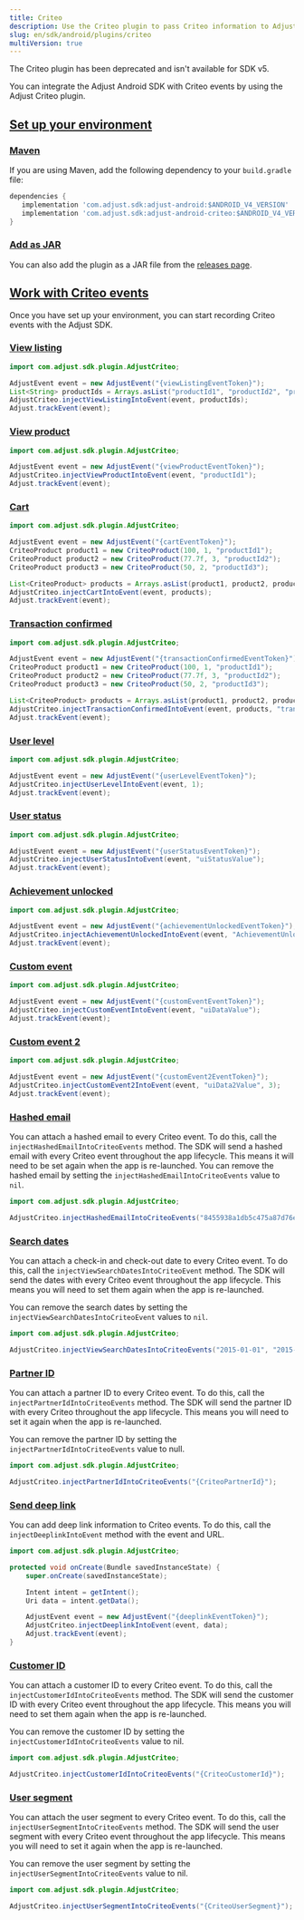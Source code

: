 ```yaml
---
title: Criteo
description: Use the Criteo plugin to pass Criteo information to Adjust.
slug: en/sdk/android/plugins/criteo
multiVersion: true
---
```


<SdkVersion version="v5">

The Criteo plugin has been deprecated and isn't available for SDK v5.

</SdkVersion>

<SdkVersion version="v4">

You can integrate the Adjust Android SDK with Criteo events by using the Adjust Criteo plugin.

## [Set up your environment](set-up-your-environment)

### [Maven](maven)

If you are using Maven, add the following dependency to your `build.gradle` file:

<CodeBlock title="build.gradle">

```groovy
dependencies {
   implementation 'com.adjust.sdk:adjust-android:$ANDROID_V4_VERSION'
   implementation 'com.adjust.sdk:adjust-android-criteo:$ANDROID_V4_VERSION'
}

```

</CodeBlock>

### [Add as JAR](add-as-jar)

You can also add the plugin as a JAR file from the [releases page](https://github.com/adjust/android_sdk/releases).

## [Work with Criteo events](work-with-criteo-events)

Once you have set up your environment, you can start recording Criteo events with the Adjust SDK.

### [View listing](view-listing)

```java
import com.adjust.sdk.plugin.AdjustCriteo;

AdjustEvent event = new AdjustEvent("{viewListingEventToken}");
List<String> productIds = Arrays.asList("productId1", "productId2", "productId3");
AdjustCriteo.injectViewListingIntoEvent(event, productIds);
Adjust.trackEvent(event);
```

### [View product](view-product)

```java
import com.adjust.sdk.plugin.AdjustCriteo;

AdjustEvent event = new AdjustEvent("{viewProductEventToken}");
AdjustCriteo.injectViewProductIntoEvent(event, "productId1");
Adjust.trackEvent(event);
```

### [Cart](cart)

```java
import com.adjust.sdk.plugin.AdjustCriteo;

AdjustEvent event = new AdjustEvent("{cartEventToken}");
CriteoProduct product1 = new CriteoProduct(100, 1, "productId1");
CriteoProduct product2 = new CriteoProduct(77.7f, 3, "productId2");
CriteoProduct product3 = new CriteoProduct(50, 2, "productId3");

List<CriteoProduct> products = Arrays.asList(product1, product2, product3);
AdjustCriteo.injectCartIntoEvent(event, products);
Adjust.trackEvent(event);
```

### [Transaction confirmed](transaction-confirmed)

```java
import com.adjust.sdk.plugin.AdjustCriteo;

AdjustEvent event = new AdjustEvent("{transactionConfirmedEventToken}");
CriteoProduct product1 = new CriteoProduct(100, 1, "productId1");
CriteoProduct product2 = new CriteoProduct(77.7f, 3, "productId2");
CriteoProduct product3 = new CriteoProduct(50, 2, "productId3");

List<CriteoProduct> products = Arrays.asList(product1, product2, product3);
AdjustCriteo.injectTransactionConfirmedIntoEvent(event, products, "transactionId", "newCustomerId");
Adjust.trackEvent(event);
```

### [User level](user-level)

```java
import com.adjust.sdk.plugin.AdjustCriteo;

AdjustEvent event = new AdjustEvent("{userLevelEventToken}");
AdjustCriteo.injectUserLevelIntoEvent(event, 1);
Adjust.trackEvent(event);
```

### [User status](user-status)

```java
import com.adjust.sdk.plugin.AdjustCriteo;

AdjustEvent event = new AdjustEvent("{userStatusEventToken}");
AdjustCriteo.injectUserStatusIntoEvent(event, "uiStatusValue");
Adjust.trackEvent(event);
```

### [Achievement unlocked](achievement-unlocked)

```java
import com.adjust.sdk.plugin.AdjustCriteo;

AdjustEvent event = new AdjustEvent("{achievementUnlockedEventToken}");
AdjustCriteo.injectAchievementUnlockedIntoEvent(event, "AchievementUnlocked");
Adjust.trackEvent(event);
```

### [Custom event](custom-event)

```java
import com.adjust.sdk.plugin.AdjustCriteo;

AdjustEvent event = new AdjustEvent("{customEventEventToken}");
AdjustCriteo.injectCustomEventIntoEvent(event, "uiDataValue");
Adjust.trackEvent(event);
```

### [Custom event 2](custom-event-2)

```java
import com.adjust.sdk.plugin.AdjustCriteo;

AdjustEvent event = new AdjustEvent("{customEvent2EventToken}");
AdjustCriteo.injectCustomEvent2IntoEvent(event, "uiData2Value", 3);
Adjust.trackEvent(event);
```

### [Hashed email](hashed-email)

You can attach a hashed email to every Criteo event. To do this, call the `injectHashedEmailIntoCriteoEvents` method. The SDK will send a hashed email with every Criteo event throughout the app lifecycle. This means it will need to be set again when the app is re-launched. You can remove the hashed email by setting the `injectHashedEmailIntoCriteoEvents` value to `nil`.

```java
import com.adjust.sdk.plugin.AdjustCriteo;

AdjustCriteo.injectHashedEmailIntoCriteoEvents("8455938a1db5c475a87d76edacb6284e");
```

### [Search dates](search-dates)

You can attach a check-in and check-out date to every Criteo event. To do this, call the `injectViewSearchDatesIntoCriteoEvent` method. The SDK will send the dates with every Criteo event throughout the app lifecycle. This means you will need to set them again when the app is re-launched.

You can remove the search dates by setting the `injectViewSearchDatesIntoCriteoEvent` values to `nil`.

```java
import com.adjust.sdk.plugin.AdjustCriteo;

AdjustCriteo.injectViewSearchDatesIntoCriteoEvents("2015-01-01", "2015-01-07");
```

### [Partner ID](partner-id)

You can attach a partner ID to every Criteo event. To do this, call the `injectPartnerIdIntoCriteoEvents` method. The SDK will send the partner ID with every Criteo throughout the app lifecycle. This means you will need to set it again when the app is re-launched.

You can remove the partner ID by setting the `injectPartnerIdIntoCriteoEvents` value to null.

```java
import com.adjust.sdk.plugin.AdjustCriteo;

AdjustCriteo.injectPartnerIdIntoCriteoEvents("{CriteoPartnerId}");
```

### [Send deep link](send-deep-link)

You can add deep link information to Criteo events. To do this, call the `injectDeeplinkIntoEvent` method with the event and URL.

```java
import com.adjust.sdk.plugin.AdjustCriteo;

protected void onCreate(Bundle savedInstanceState) {
    super.onCreate(savedInstanceState);

    Intent intent = getIntent();
    Uri data = intent.getData();

    AdjustEvent event = new AdjustEvent("{deeplinkEventToken}");
    AdjustCriteo.injectDeeplinkIntoEvent(event, data);
    Adjust.trackEvent(event);
}
```

### [Customer ID](customer-id)

You can attach a customer ID to every Criteo event. To do this, call the `injectCustomerIdIntoCriteoEvents` method. The SDK will send the customer ID with every Criteo event throughout the app lifecycle. This means you will need to set them again when the app is re-launched.

You can remove the customer ID by setting the `injectCustomerIdIntoCriteoEvents` value to nil.

```java
import com.adjust.sdk.plugin.AdjustCriteo;

AdjustCriteo.injectCustomerIdIntoCriteoEvents("{CriteoCustomerId}");
```

### [User segment](user-segment)

You can attach the user segment to every Criteo event. To do this, call the `injectUserSegmentIntoCriteoEvents` method. The SDK will send the user segment with every Criteo event throughout the app lifecycle. This means you will need to set it again when the app is re-launched.

You can remove the user segment by setting the `injectUserSegmentIntoCriteoEvents` value to nil.

```java
import com.adjust.sdk.plugin.AdjustCriteo;

AdjustCriteo.injectUserSegmentIntoCriteoEvents("{CriteoUserSegment}");
```

</SdkVersion>
